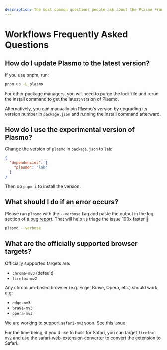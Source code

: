 ```yaml
---
description: The most common questions people ask about the Plasmo Framework.
---
```


# Workflows Frequently Asked Questions

## How do I update Plasmo to the latest version?

If you use pnpm, run:

```sh
pnpm up -L plasmo
```

For other package managers, you will need to purge the lock file and rerun the install command to get the latest version of Plasmo.

Alternatively, you can manually pin Plasmo's version by upgrading its version number in `package.json` and running the install command afterward.

## How do I use the experimental version of Plasmo?

Change the version of `plasmo` in `package.json` to `lab`:

```json filename="package.json"
{
  "dependencies": {
    "plasmo": "lab"
  }
}
```

Then do `pnpm i` to install the version.

## What should I do if an error occurs?

Please run `plasmo` with the `--verbose` flag and paste the output in the log section of a [bug report](/bug). That will help us triage the issue 100x faster 🙏

```sh
plasmo --verbose
```

## What are the officially supported browser targets?

Officially supported targets are:

- `chrome-mv3` (default)
- `firefox-mv2`

Any chromium-based browser (e.g. Edge, Brave, Opera, etc.) should work, e.g:

- `edge-mv3`
- `brave-mv3`
- `opera-mv3`

We are working to support `safari-mv3` soon. See [this issue](https://github.com/PlasmoHQ/plasmo/issues/233)

For the time being, if you'd like to build for Safari, you can target `firefox-mv2` and use the [safari-web-extension-converter](https://developer.apple.com/documentation/safariservices/safari_web_extensions/converting_a_web_extension_for_safari) to convert the extension to Safari.
